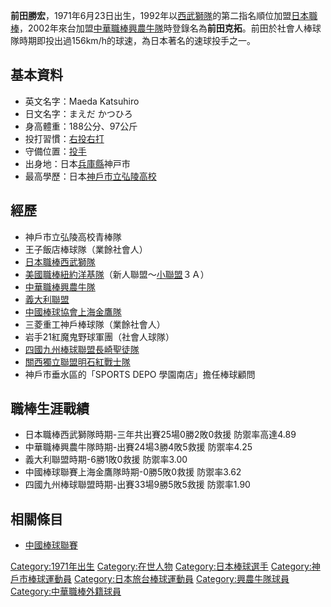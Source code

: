 {{Expand|time=2010-06-09}}
{{primarysources|time=2010-05-06T21:29:44+00:00}}
'''前田勝宏'''，1971年6月23日出生，1992年以[[西武獅隊|西武獅隊]]的第二指名順位加盟[[日本職棒|日本職棒]]，2002年來台加盟[[中華職棒|中華職棒]][[興農牛隊|興農牛隊]]時登錄名為'''前田克拓'''。前田於社會人棒球隊時期即投出過156km/h的球速，為日本著名的速球投手之一。

==基本資料==
*英文名字：Maeda Katsuhiro
*日文名字：まえだ かつひろ 
*身高體重：188公分、97公斤
*投打習慣：[[右投右打|右投右打]]
*守備位置：[[投手|投手]]
*出身地：日本[[兵庫縣|兵庫縣]]神戸市
*最高學歷：日本[[神戶市立弘陵高校|神戶市立弘陵高校]]

==經歷==
*神戶市立弘陵高校青棒隊
*王子飯店棒球隊（業餘社會人）
*[[日本職棒|日本職棒]][[西武獅隊|西武獅隊]]
*[[美國職棒|美國職棒]][[紐約洋基隊|紐約洋基隊]]（新人聯盟～[[小聯盟|小聯盟]]３Ａ）
*[[中華職棒|中華職棒]][[興農牛隊|興農牛隊]]
*[[義大利聯盟|義大利聯盟]]
*[[中國棒球協會|中國棒球協會]][[上海金鷹隊|上海金鷹隊]]
*三菱重工神戶棒球隊（業餘社會人）
*岩手21紅魔鬼野球軍團（社會人球隊）
*[[四國九州棒球聯盟|四國九州棒球聯盟]][[長崎聖徒隊|長崎聖徒隊]]
*[[關西獨立聯盟|關西獨立聯盟]][[明石紅戰士隊|明石紅戰士隊]]
*神戶市垂水區的「SPORTS DEPO 學園南店」擔任棒球顧問

==職棒生涯戰績==
*日本職棒西武獅隊時期-三年共出賽25場0勝2敗0救援 防禦率高達4.89 
*中華職棒興農牛隊時期-出賽24場3勝4敗5救援 防禦率4.25 
*義大利聯盟時期-6勝1敗0救援 防禦率3.00
*中國棒球聯賽上海金鷹隊時期-0勝5敗0救援 防禦率3.62 
*四國九州棒球聯盟時期-出賽33場9勝5敗5救援 防禦率1.90

==相關條目==
*[[中國棒球聯賽|中國棒球聯賽]]
{{台灣棒球維基館}}
{{DEFAULTSORT:Maeda, Katsuhiro}}
[[Category:1971年出生|Category:1971年出生]]
[[Category:在世人物|Category:在世人物]]
[[Category:日本棒球選手|Category:日本棒球選手]]
[[Category:神戶市棒球運動員|Category:神戶市棒球運動員]]
[[Category:日本旅台棒球運動員|Category:日本旅台棒球運動員]]
[[Category:興農牛隊球員|Category:興農牛隊球員]]
[[Category:中華職棒外籍球員|Category:中華職棒外籍球員]]